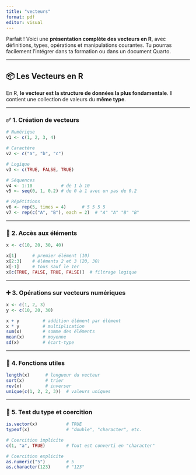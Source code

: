 ```yaml
---
title: "vecteurs"
format: pdf
editor: visual
---
```


Parfait ! Voici une **présentation complète des vecteurs en R**, avec définitions, types, opérations et manipulations courantes. Tu pourras facilement l’intégrer dans ta formation ou dans un document Quarto.

------------------------------------------------------------------------

## 📦 Les Vecteurs en R

En R, **le vecteur est la structure de données la plus fondamentale**. Il contient une collection de valeurs du **même type**.

------------------------------------------------------------------------

### ✅ **1. Création de vecteurs**

```r
# Numérique
v1 <- c(1, 2, 3, 4)

# Caractère
v2 <- c("a", "b", "c")

# Logique
v3 <- c(TRUE, FALSE, TRUE)

# Séquences
v4 <- 1:10           # de 1 à 10
v5 <- seq(0, 1, 0.2) # de 0 à 1 avec un pas de 0.2

# Répétitions
v6 <- rep(5, times = 4)      # 5 5 5 5
v7 <- rep(c("A", "B"), each = 2)  # "A" "A" "B" "B"
```

------------------------------------------------------------------------

### 🔄 **2. Accès aux éléments**

```r
x <- c(10, 20, 30, 40)

x[1]      # premier élément (10)
x[2:3]    # éléments 2 et 3 (20, 30)
x[-1]     # tous sauf le 1er
x[c(TRUE, FALSE, TRUE, FALSE)]  # filtrage logique
```

------------------------------------------------------------------------

### ➕ **3. Opérations sur vecteurs numériques**

```r
x <- c(1, 2, 3)
y <- c(10, 20, 30)

x + y         # addition élément par élément
x * y         # multiplication
sum(x)        # somme des éléments
mean(x)       # moyenne
sd(x)         # écart-type
```

------------------------------------------------------------------------

### 🧪 **4. Fonctions utiles**

```r
length(x)      # longueur du vecteur
sort(x)        # trier
rev(x)         # inverser
unique(c(1, 2, 2, 3))  # valeurs uniques
```

------------------------------------------------------------------------

### 📏 **5. Test du type et coercition**

```r
is.vector(x)           # TRUE
typeof(x)              # "double", "character", etc.

# Coercition implicite
c(1, "a", TRUE)        # Tout est converti en "character"

# Coercition explicite
as.numeric("5")        # 5
as.character(123)      # "123"
```
